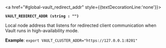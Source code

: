 <a id="global-vault_redirect_addr" />

<a href="#global-vault_redirect_addr" style={{textDecorationLine:'none'}}>

**`VAULT_REDIRECT_ADDR (string : "")`**

</a>

Local node address that listens for redirected client communication when Vault
runs in high-availability mode.

**Example**: `export VAULT_CLUSTER_ADDR="https://127.0.0.1:8201"`


